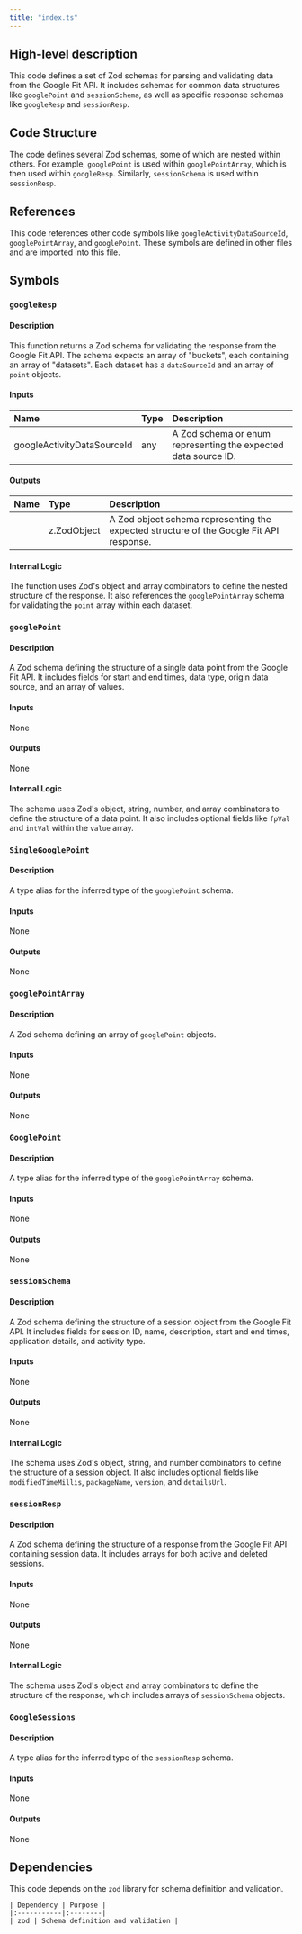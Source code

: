 ```yaml
---
title: "index.ts"
---
```


## High-level description
This code defines a set of Zod schemas for parsing and validating data from the Google Fit API. It includes schemas for common data structures like `googlePoint` and `sessionSchema`, as well as specific response schemas like `googleResp` and `sessionResp`.

## Code Structure
The code defines several Zod schemas, some of which are nested within others. For example, `googlePoint` is used within `googlePointArray`, which is then used within `googleResp`. Similarly, `sessionSchema` is used within `sessionResp`.

## References
This code references other code symbols like `googleActivityDataSourceId`, `googlePointArray`, and `googlePoint`. These symbols are defined in other files and are imported into this file.

## Symbols

### `googleResp`
#### Description
This function returns a Zod schema for validating the response from the Google Fit API. The schema expects an array of "buckets", each containing an array of "datasets". Each dataset has a `dataSourceId` and an array of `point` objects.

#### Inputs
| Name | Type | Description |
|:-----|:-----|:------------|
| googleActivityDataSourceId | any | A Zod schema or enum representing the expected data source ID. |

#### Outputs
| Name | Type | Description |
|:-----|:-----|:------------|
|  | z.ZodObject | A Zod object schema representing the expected structure of the Google Fit API response. |

#### Internal Logic
The function uses Zod's object and array combinators to define the nested structure of the response. It also references the `googlePointArray` schema for validating the `point` array within each dataset.

### `googlePoint`
#### Description
A Zod schema defining the structure of a single data point from the Google Fit API. It includes fields for start and end times, data type, origin data source, and an array of values.

#### Inputs
None

#### Outputs
None

#### Internal Logic
The schema uses Zod's object, string, number, and array combinators to define the structure of a data point. It also includes optional fields like `fpVal` and `intVal` within the `value` array.

### `SingleGooglePoint`
#### Description
A type alias for the inferred type of the `googlePoint` schema.

#### Inputs
None

#### Outputs
None

### `googlePointArray`
#### Description
A Zod schema defining an array of `googlePoint` objects.

#### Inputs
None

#### Outputs
None

### `GooglePoint`
#### Description
A type alias for the inferred type of the `googlePointArray` schema.

#### Inputs
None

#### Outputs
None

### `sessionSchema`
#### Description
A Zod schema defining the structure of a session object from the Google Fit API. It includes fields for session ID, name, description, start and end times, application details, and activity type.

#### Inputs
None

#### Outputs
None

#### Internal Logic
The schema uses Zod's object, string, and number combinators to define the structure of a session object. It also includes optional fields like `modifiedTimeMillis`, `packageName`, `version`, and `detailsUrl`.

### `sessionResp`
#### Description
A Zod schema defining the structure of a response from the Google Fit API containing session data. It includes arrays for both active and deleted sessions.

#### Inputs
None

#### Outputs
None

#### Internal Logic
The schema uses Zod's object and array combinators to define the structure of the response, which includes arrays of `sessionSchema` objects.

### `GoogleSessions`
#### Description
A type alias for the inferred type of the `sessionResp` schema.

#### Inputs
None

#### Outputs
None

## Dependencies
This code depends on the `zod` library for schema definition and validation.

```
| Dependency | Purpose |
|:-----------|:--------|
| zod | Schema definition and validation |
```
